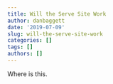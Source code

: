 ```yaml
---
title: Will the Serve Site Work
author: danbaggett
date: '2019-07-09'
slug: will-the-serve-site-work
categories: []
tags: []
authors: []
---
```

Where is this. 
